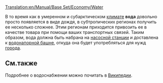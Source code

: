 [[Translation:en/Manual/Base Set/Economy/Water]]

{{ru/Груз|груз=Вода
|изображение=Water.png
|производит=[[ru/Manual/Base Set/Economy/Насосная станция|Насосная станция]]
|принимает=[[ru/Manual/Base Set/Economy/Водонапорная башня|Водонапорная башня]]
}}
В то время как в умеренном и субарктическом [[ru/Manual/Климат|климате]] '''вода''' довольно просто появляется в виде дождя, в субтропических регионах получить ее несколько сложнее. Этим регионам приходится привозить ее в качестве товара при помощи ваших транспортных связей.  Таким образом, вода должна быть набрана на [[ru/Manual/Base Set/Economy/Насосная станция|насосной станции]] и доставлена к [[ru/Manual/Base Set/Economy/Водонапорная башня|водонапорной башне]], откуда она будет употребляться для нужд [[ru/Manual/Город|города]].

==См.также==
Подробнее о водоснабжении можно почитать в [http://ru.wikipedia.org/wiki/%D0%92%D0%BE%D0%B4%D0%BE%D0%BD%D0%B0%D0%BF%D0%BE%D1%80%D0%BD%D0%B0%D1%8F_%D0%B1%D0%B0%D1%88%D0%BD%D1%8F Википедии].